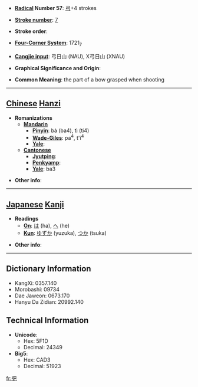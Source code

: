 * '''[[Wiktionary:Chinese radical index| Radical]] Number 57''': [[Wiktionary:Chinese radical index 弓|弓]]+4 strokes

* '''[[Wiktionary:Chinese total strokes index|Stroke number]]''': [[Wiktionary:Chinese total strokes index 7|7]]

* '''Stroke order''': 

* '''[[Wiktionary:Chinese four corner index|Four-Corner System]]''': 1721<sub>7</sub>

* '''[[Wiktionary:Chinese Cangjie index|Cangjie input]]''': 弓日山 (NAU), X弓日山 (XNAU)

* '''Graphical Significance and Origin''': 

* '''Common Meaning''': the part of a bow grasped when shooting

----

== [[Chinese]] [[Hanzi]] ==

* '''Romanizations'''
** '''[[Mandarin]]'''
*** '''[[Pinyin]]''': bà (ba4), tì (ti4)
*** '''[[Wade-Giles]]''': pa<sup>4</sup>, t'i<sup>4</sup>
*** '''[[Yale]]''': 
** '''[[Cantonese]]'''
*** '''[[Jyutping]]''':
*** '''[[Penkyamp]]''': 
*** '''[[Yale]]''': ba3

* '''Other info''': 

----

== [[Japanese]] [[Kanji]] ==

* '''Readings'''
** '''[[On]]''': [[は]] (ha), [[へ]] (he)
** '''[[Kun]]''': [[ゆずか]] (yuzuka), [[つか]] (tsuka)

* '''Other info''':  

----

== Dictionary Information ==

* KangXi: 0357.140
* Morobashi: 09734
* Dae Jaweon: 0673.170
* Hanyu Da Zidian: 20992.140

== Technical Information ==

* '''Unicode''':
** Hex: 5F1D
** Decimal: 24349
* '''Big5''':
** Hex: CAD3
** Decimal: 51923

[[fr:弝]]
